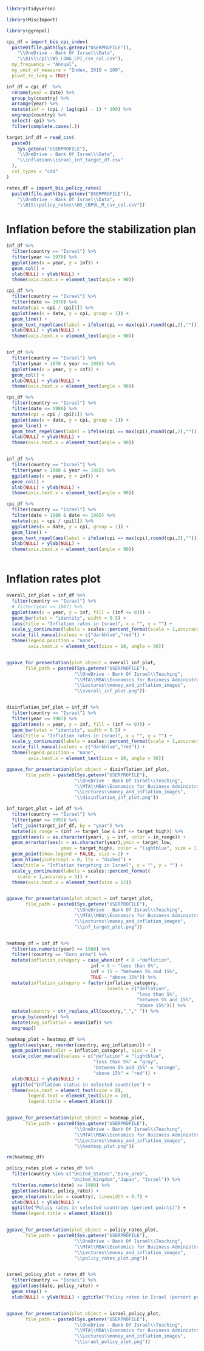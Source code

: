 ```r

library(tidyverse)

library(MiscImport)

library(ggrepel)

```


```r

cpi_df = import_bis_cpi_index(
  paste0(file.path(Sys.getenv("USERPROFILE")),
    "\\OneDrive - Bank Of Israel\\Data",
    "\\BIS\\cpi\\WS_LONG_CPI_csv_col.csv"),
  my_frequency = "Annual",
  my_unit_of_measure = "Index, 2010 = 100",
  pivot_to_long = TRUE)

inf_df = cpi_df  %>% 
  rename(year = date) %>%
  group_by(country) %>% 
  arrange(year) %>% 
  mutate(inf = (cpi / lag(cpi) - 1) * 100) %>% 
  ungroup(country) %>% 
  select(-cpi) %>% 
  filter(complete.cases(.))

target_inf_df = read_csv(
  paste0(
    Sys.getenv("USERPROFILE"),
    "\\OneDrive - Bank Of Israel\\Data",
    "\\inflation\\israel_inf_target_df.csv"
  ),
  col_types = "cdd"
)


```


```r

rates_df = import_bis_policy_rates(
  paste0(file.path(Sys.getenv("USERPROFILE")),
    "\\OneDrive - Bank Of Israel\\Data",
    "\\BIS\\policy_rates\\WS_CBPOL_M_csv_col.csv"))

```



# Inflation before the stabilization plan

```r

inf_df %>% 
  filter(country == "Israel") %>% 
  filter(year <= 1970) %>% 
  ggplot(aes(x = year, y = inf)) + 
  geom_col() + 
  xlab(NULL) + ylab(NULL) + 
  theme(axis.text.x = element_text(angle = 90))

cpi_df %>% 
  filter(country == "Israel") %>% 
  filter(date <= 1970) %>% 
  mutate(cpi = cpi / cpi[1]) %>% 
  ggplot(aes(x = date, y = cpi, group = 1)) + 
  geom_line() + 
  geom_text_repel(aes(label = ifelse(cpi == max(cpi),round(cpi,2),""))) + 
  xlab(NULL) + ylab(NULL) + 
  theme(axis.text.x = element_text(angle = 90))



```


```r

inf_df %>% 
  filter(country == "Israel") %>%  
  filter(year > 1970 & year <= 1985) %>% 
  ggplot(aes(x = year, y = inf)) + 
  geom_col() + 
  xlab(NULL) + ylab(NULL) + 
  theme(axis.text.x = element_text(angle = 90))

cpi_df %>% 
  filter(country == "Israel") %>% 
  filter(date <= 1980) %>% 
  mutate(cpi = cpi / cpi[1]) %>% 
  ggplot(aes(x = date, y = cpi, group = 1)) + 
  geom_line() + 
  geom_text_repel(aes(label = ifelse(cpi == max(cpi),round(cpi,2),""))) + 
  xlab(NULL) + ylab(NULL) + 
  theme(axis.text.x = element_text(angle = 90))



```


```r

inf_df %>% 
  filter(country == "Israel") %>% 
  filter(year > 1980 & year <= 1985) %>% 
  ggplot(aes(x = year, y = inf)) + 
  geom_col() + 
  xlab(NULL) + ylab(NULL) + 
  theme(axis.text.x = element_text(angle = 90))

cpi_df %>% 
  filter(country == "Israel") %>% 
  filter(date > 1980 & date <= 1985) %>% 
  mutate(cpi = cpi / cpi[1]) %>% 
  ggplot(aes(x = date, y = cpi, group = 1)) + 
  geom_line() + 
  geom_text_repel(aes(label = ifelse(cpi == max(cpi),round(cpi,2),""))) + 
  xlab(NULL) + ylab(NULL) + 
  theme(axis.text.x = element_text(angle = 90))



```



# Inflation rates plot

```r

overall_inf_plot = inf_df %>% 
  filter(country == "Israel") %>% 
  # filter(year >= 1987) %>%
  ggplot(aes(x = year, y = inf, fill = (inf <= 0))) + 
  geom_bar(stat = "identity", width = 0.5) +
  labs(title = "Inflation rates in Israel", x = "", y = "") +
  scale_y_continuous(labels = scales::percent_format(scale = 1,accuracy = 3)) +
  scale_fill_manual(values = c("darkblue","red")) +
  theme(legend.position = "none",
        axis.text.x = element_text(size = 10, angle = 90))


ggsave_for_presentation(plot_object = overall_inf_plot,
       file_path = paste0(Sys.getenv("USERPROFILE"),
                         "\\OneDrive - Bank Of Israel\\Teaching",
                         "\\MTA\\MBA\\Economics for Business Administration",
                         "\\Lectures\\money_and_inflation_images",
                         "\\overall_inf_plot.png"))


disinflation_inf_plot = inf_df %>% 
  filter(country == "Israel") %>% 
  filter(year >= 1987) %>%
  ggplot(aes(x = year, y = inf, fill = (inf <= 0))) + 
  geom_bar(stat = "identity", width = 0.5) +
  labs(title = "Inflation rates in Israel", x = "", y = "") +
  scale_y_continuous(labels = scales::percent_format(scale = 1,accuracy = 3)) +
  scale_fill_manual(values = c("darkblue","red")) +
  theme(legend.position = "none",
        axis.text.x = element_text(size = 10, angle = 90))

ggsave_for_presentation(plot_object = disinflation_inf_plot,
       file_path = paste0(Sys.getenv("USERPROFILE"),
                         "\\OneDrive - Bank Of Israel\\Teaching",
                         "\\MTA\\MBA\\Economics for Business Administration",
                         "\\Lectures\\money_and_inflation_images",
                         "\\disinflation_inf_plot.png"))


```



```r

inf_target_plot = inf_df %>% 
  filter(country == "Israel") %>% 
  filter(year >= 1992) %>% 
  left_join(target_inf_df, by = "year") %>% 
  mutate(in_range = (inf >= target_low & inf <= target_high)) %>% 
  ggplot(aes(x = as.character(year), y = inf, color = in_range)) + 
  geom_errorbar(aes(x = as.character(year),ymin = target_low,
                    ymax = target_high), color = "lightblue", size = 1) + 
  geom_point(show.legend = FALSE, size = 2) +
  geom_hline(yintercept = 0, lty = "dashed") + 
  labs(title = "Inflation targeting in Israel", x = "", y = "") +
  scale_y_continuous(labels = scales::percent_format(
    scale = 1,accuracy = 3)) + 
  theme(axis.text.x = element_text(size = 12))


ggsave_for_presentation(plot_object = inf_target_plot,
       file_path = paste0(Sys.getenv("USERPROFILE"),
                         "\\OneDrive - Bank Of Israel\\Teaching",
                         "\\MTA\\MBA\\Economics for Business Administration",
                         "\\Lectures\\money_and_inflation_images",
                         "\\inf_target_plot.png"))



```




```r

heatmap_df = inf_df %>% 
  filter(as.numeric(year) >= 1980) %>%
  filter(!country == "Euro_area") %>% 
  mutate(inflation_category = case_when(inf < 0 ~"deflation",
                               inf < 5 ~ "less than 5%",
                               inf < 15 ~ "between 5% and 15%",
                               TRUE ~ "above 15%")) %>% 
  mutate(inflation_category = factor(inflation_category,
                                     levels = c("deflation",
                                                "less than 5%",
                                                "between 5% and 15%",
                                                "above 15%"))) %>% 
  mutate(country = str_replace_all(country,"_"," ")) %>% 
  group_by(country) %>% 
  mutate(avg_inflation = mean(inf)) %>% 
  ungroup()

heatmap_plot = heatmap_df %>% 
 ggplot(aes(year, reorder(country, avg_inflation))) + 
  geom_point(aes(color = inflation_category), size = 2) + 
  scale_color_manual(values = c("deflation" = "lightblue",
                                "less than 5%" = "gray",
                                "between 5% and 15%" = "orange",
                                "above 15%" = "red")) +
  xlab(NULL) + ylab(NULL) + 
  ggtitle("Inflation status in selected countries") + 
  theme(axis.text = element_text(size = 8),
        legend.text = element_text(size = 10),
        legend.title = element_blank())


ggsave_for_presentation(plot_object = heatmap_plot,
       file_path = paste0(Sys.getenv("USERPROFILE"),
                         "\\OneDrive - Bank Of Israel\\Teaching",
                         "\\MTA\\MBA\\Economics for Business Administration",
                         "\\Lectures\\money_and_inflation_images",
                         "\\heatmap_plot.png"))

rm(heatmap_df)

```



```r



policy_rates_plot = rates_df %>% 
  filter(country %in% c("United_States","Euro_area",
                        "United_Kingdom","Japan", "Israel")) %>% 
  filter(as.numeric(date) >= 1980) %>% 
  ggplot(aes(date, policy_rate)) + 
  geom_step(aes(color = country), linewidth = 0.7) + 
  xlab(NULL) + ylab(NULL) + 
  ggtitle("Policy rates in selected countries (percent points)") + 
  theme(legend.title = element_blank())


ggsave_for_presentation(plot_object = policy_rates_plot,
       file_path = paste0(Sys.getenv("USERPROFILE"),
                         "\\OneDrive - Bank Of Israel\\Teaching",
                         "\\MTA\\MBA\\Economics for Business Administration",
                         "\\Lectures\\money_and_inflation_images",
                         "\\policy_rates_plot.png"))



```

```r

israel_policy_plot = rates_df %>% 
  filter(country == "Israel") %>% 
  ggplot(aes(date, policy_rate)) + 
  geom_step() + 
  xlab(NULL) + ylab(NULL) + ggtitle("Policy rates in Israel (percent points)")


ggsave_for_presentation(plot_object = israel_policy_plot,
       file_path = paste0(Sys.getenv("USERPROFILE"),
                         "\\OneDrive - Bank Of Israel\\Teaching",
                         "\\MTA\\MBA\\Economics for Business Administration",
                         "\\Lectures\\money_and_inflation_images",
                         "\\israel_policy_plot.png"))


```

